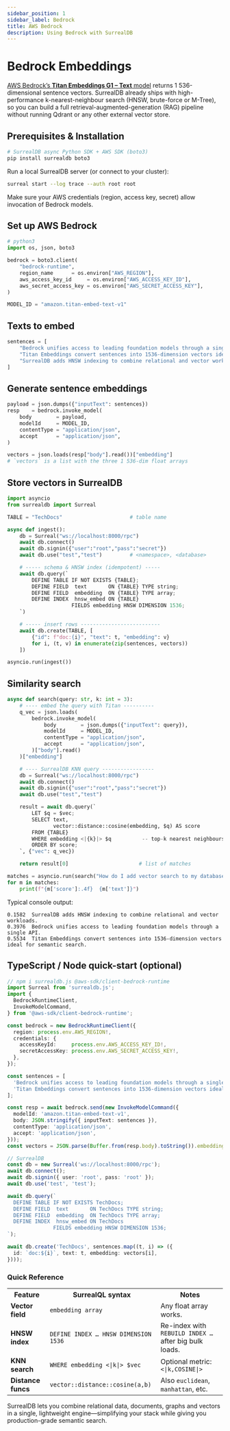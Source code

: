 ```yaml
---
sidebar_position: 1
sidebar_label: Bedrock
title: AWS Bedrock
description: Using Bedrock with SurrealDB
---
```


# Bedrock Embeddings

[AWS Bedrock’s **Titan Embeddings G1 – Text** model](https://docs.aws.amazon.com/bedrock/latest/userguide/titan-embedding-models.html) returns 1 536-dimensional sentence vectors. SurrealDB already ships with high-performance k-nearest-neighbour search (HNSW, brute-force or M-Tree), so you can build a full retrieval-augmented-generation (RAG) pipeline without running Qdrant or any other external vector store.

## Prerequisites & Installation

```bash
# SurrealDB async Python SDK + AWS SDK (boto3)
pip install surrealdb boto3
```

Run a local SurrealDB server (or connect to your cluster):

```bash
surreal start --log trace --auth root root
```

Make sure your AWS credentials (region, access key, secret) allow invocation of Bedrock models.


## Set up AWS Bedrock

```python
# python3
import os, json, boto3

bedrock = boto3.client(
    "bedrock-runtime",
    region_name      = os.environ["AWS_REGION"],
    aws_access_key_id     = os.environ["AWS_ACCESS_KEY_ID"],
    aws_secret_access_key = os.environ["AWS_SECRET_ACCESS_KEY"],
)

MODEL_ID = "amazon.titan-embed-text-v1"
```

## Texts to embed

```python
sentences = [
    "Bedrock unifies access to leading foundation models through a single API.",
    "Titan Embeddings convert sentences into 1536-dimension vectors ideal for semantic search.",
    "SurrealDB adds HNSW indexing to combine relational and vector workloads.",
]
```

## Generate sentence embeddings

```python
payload = json.dumps({"inputText": sentences})
resp    = bedrock.invoke_model(
    body        = payload,
    modelId     = MODEL_ID,
    contentType = "application/json",
    accept      = "application/json",
)

vectors = json.loads(resp["body"].read())["embedding"]
# `vectors` is a list with the three 1 536-dim float arrays
```

## Store vectors in SurrealDB

```python
import asyncio
from surrealdb import Surreal

TABLE = "TechDocs"                      # table name

async def ingest():
    db = Surreal("ws://localhost:8000/rpc")
    await db.connect()
    await db.signin({"user":"root","pass":"secret"})
    await db.use("test","test")         # <namespace>, <database>

    # ----- schema & HNSW index (idempotent) -----
    await db.query(`
        DEFINE TABLE IF NOT EXISTS {TABLE};
        DEFINE FIELD  text       ON {TABLE} TYPE string;
        DEFINE FIELD  embedding  ON {TABLE} TYPE array;
        DEFINE INDEX  hnsw_embed ON {TABLE}
                     FIELDS embedding HNSW DIMENSION 1536;
    `)

    # ----- insert rows --------------------------
    await db.create(TABLE, [
        {"id": f"doc:{i}", "text": t, "embedding": v}
        for i, (t, v) in enumerate(zip(sentences, vectors))
    ])

asyncio.run(ingest())
```

## Similarity search

```python
async def search(query: str, k: int = 3):
    # ---- embed the query with Titan ----------
    q_vec = json.loads(
        bedrock.invoke_model(
            body        = json.dumps({"inputText": query}),
            modelId     = MODEL_ID,
            contentType = "application/json",
            accept      = "application/json",
        )["body"].read()
    )["embedding"]

    # ---- SurrealDB KNN query -----------------
    db = Surreal("ws://localhost:8000/rpc")
    await db.connect()
    await db.signin({"user":"root","pass":"secret"})
    await db.use("test","test")

    result = await db.query(`
        LET $q = $vec;
        SELECT text,
               vector::distance::cosine(embedding, $q) AS score
        FROM {TABLE}
        WHERE embedding <|{k}|> $q          -- top-k nearest neighbours
        ORDER BY score;
    `, {"vec": q_vec})

    return result[0]                       # list of matches

matches = asyncio.run(search("How do I add vector search to my database?"))
for m in matches:
    print(f"{m['score']:.4f}  {m['text']}")
```

Typical console output:

```
0.1582  SurrealDB adds HNSW indexing to combine relational and vector workloads.
0.3976  Bedrock unifies access to leading foundation models through a single API.
0.5534  Titan Embeddings convert sentences into 1536-dimension vectors ideal for semantic search.
```

## TypeScript / Node quick-start (optional)

```ts
// npm i surrealdb.js @aws-sdk/client-bedrock-runtime
import Surreal from 'surrealdb.js';
import {
  BedrockRuntimeClient,
  InvokeModelCommand,
} from '@aws-sdk/client-bedrock-runtime';

const bedrock = new BedrockRuntimeClient({
  region: process.env.AWS_REGION!,
  credentials: {
    accessKeyId:     process.env.AWS_ACCESS_KEY_ID!,
    secretAccessKey: process.env.AWS_SECRET_ACCESS_KEY!,
  },
});

const sentences = [
  'Bedrock unifies access to leading foundation models through a single API.',
  'Titan Embeddings convert sentences into 1536-dimension vectors ideal for semantic search.',
];

const resp = await bedrock.send(new InvokeModelCommand({
  modelId: 'amazon.titan-embed-text-v1',
  body: JSON.stringify({ inputText: sentences }),
  contentType: 'application/json',
  accept: 'application/json',
}));
const vectors = JSON.parse(Buffer.from(resp.body).toString()).embedding;

// SurrealDB
const db = new Surreal('ws://localhost:8000/rpc');
await db.connect();
await db.signin({ user: 'root', pass: 'root' });
await db.use('test', 'test');

await db.query(`
  DEFINE TABLE IF NOT EXISTS TechDocs;
  DEFINE FIELD  text       ON TechDocs TYPE string;
  DEFINE FIELD  embedding  ON TechDocs TYPE array;
  DEFINE INDEX  hnsw_embed ON TechDocs
               FIELDS embedding HNSW DIMENSION 1536;
`);

await db.create('TechDocs', sentences.map((t, i) => ({
  id: `doc:${i}`, text: t, embedding: vectors[i],
})));
```

### Quick Reference

<table>
  <tr>
    <th>Feature</th>
    <th>SurrealQL syntax</th>
    <th>Notes</th>
  </tr>
  <tr>
    <td><strong>Vector field</strong></td>
    <td><code>embedding array</code></td>
    <td>Any float array works.</td>
  </tr>
  <tr>
    <td><strong>HNSW index</strong></td>
    <td><code>DEFINE INDEX … HNSW DIMENSION 1536</code></td>
    <td>Re-index with <code>REBUILD INDEX …</code> after big bulk loads.</td>
  </tr>
  <tr>
    <td><strong>KNN search</strong></td>
    <td><code>WHERE embedding &lt;|k|&gt; $vec</code></td>
    <td>Optional metric: <code>&lt;|k,COSINE|&gt;</code></td>
  </tr>
  <tr>
    <td><strong>Distance funcs</strong></td>
    <td><code>vector::distance::cosine(a,b)</code></td>
    <td>Also <code>euclidean</code>, <code>manhattan</code>, etc.</td>
  </tr>
</table>

SurrealDB lets you combine relational data, documents, graphs and vectors in a single, lightweight engine—simplifying your stack while giving you production-grade semantic search.
